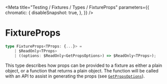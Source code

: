 
<Meta
    title="Testing / Fixtures / Types / FixtureProps"
    parameters={{
        chromatic: {
            disableSnapshot: true,
        },
    }}
/>

# FixtureProps

```ts
type FixtureProps<TProps: {...}> =
    | $ReadOnly<TProps>
    | ((options: $ReadOnly<GetPropsOptions>) => $ReadOnly<TProps>);
```

This type describes how props can be provided to a fixture as either a plain object, or a function that returns a plain object. The function will be called with an API to assist in generating the props (see [`GetPropsOptions`](/docs/testing-fixtures-types-getpropsoptions--page)).
